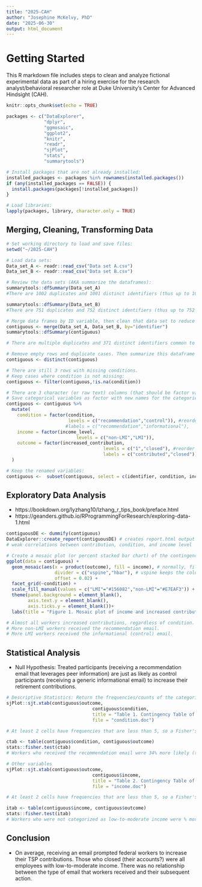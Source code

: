 ```yaml
---
title: "2025-CAH"
author: "Josephine McKelvy, PhD"
date: "2025-06-30"
output: html_document
---
```

# Getting Started
This R markdown file includes steps to clean and analyze fictional experimental data as part of a hiring exercise for the research analyst/behavioral researcher role at Duke University's Center for Advanced Hindsight (CAH).
```r
knitr::opts_chunk$set(echo = TRUE)

packages <- c("DataExplorer",
              "dplyr",
              "ggmosaic",
              "ggplot2",
              "knitr",
              "readr",
              "sjPlot",
              "stats",
              "summarytools")

# Install packages that are not already installed:
installed_packages <- packages %in% rownames(installed.packages())
if (any(installed_packages == FALSE)) {
  install.packages(packages[!installed_packages])
}

# Load libraries:
lapply(packages, library, character.only = TRUE)
```
## Merging, Cleaning, Transforming Data
```r
# Set working directory to load and save files:
setwd("~/2025-CAH")

# Load data sets:
Data_set_A <- readr::read_csv("Data set A.csv")
Data_set_B <- readr::read_csv("Data set B.csv")

# Review the data sets (AKA summarize the dataframes):
summarytools::dfSummary(Data_set_A) 
#There are 1002 duplicates and 1001 distinct identifiers (thus up to 1001 real cases, ranging from 1000 to 2000 as IDs) making up the 2004 observations; not sure what that remaining blank row is.

summarytools::dfSummary(Data_set_B) 
#There are 751 duplicates and 752 distinct identifiers (thus up to 752 real cases, ranging from 1457 to 2381 as IDs) making up the 1504 observations; not sure what that remaining blank row is.

# Merge data frames by ID variable, then clean that data set to reduce duplication of efforts:
contiguous <- merge(Data_set_A, Data_set_B, by="identifier")
summarytools::dfSummary(contiguous) 

# There are multiple duplicates and 371 distinct identifiers common to both data sets (thus up to 371 cases with conditions and outcomes, ranging from 1457 to 2000 as IDs) for the analytic sample. 

# Remove empty rows and duplicate cases. Then summarize this dataframe again:
contiguous <- distinct(contiguous) 

# There are still 3 rows with missing conditions.
# Keep cases where condition is not missing:
contiguous <- filter(contiguous,!is.na(condition)) 

# There are 3 character (or raw text) columns (that should be factor variables) and an identifier that is a double (or real number) data type.
# Save categorical variables as factor with new names for the categories:
contiguous <- contiguous %>%
  mutate(
    condition = factor(condition,
                       levels = c("recommendation","control")), #reorder factors for the contingency table
                      #labels = c("recommendation","informational"),
    income = factor(income_level,
                          levels = c("non-LMI","LMI")),
    outcome = factor(increased_contribution,
                                    levels = c("1","closed"), #reorder factors for the contingency table
                                    labels = c("contributed","closed")) 
  )

# Keep the renamed variables:
contiguous <-  subset(contiguous, select = c(identifier, condition, income, outcome))
```
## Exploratory Data Analysis 
- https://bookdown.org/lyzhang10/lzhang_r_tips_book/preface.html
- https://geanders.github.io/RProgrammingForResearch/exploring-data-1.html
```r
contiguousDE <- dummify(contiguous)
DataExplorer::create_report(contiguousDE) # creates report.html output
# weak correlations between contribution, condition, and income level

# Create a mosaic plot (or percent stacked bar chart) of the contingency table:
ggplot(data = contiguous) +
  geom_mosaic(aes(x = product(outcome), fill = income), # normally, fill is your outcome variable
                  divider = c("vspine","hbar"), # vspine keeps the column widths constant & hbar lets the heights vary
                  offset = 0.02) +
  facet_grid(~condition) +
  scale_fill_manual(values = c("LMI"="#156082","non-LMI"="#E7EAF3")) +
  theme(panel.background = element_blank(),
        axis.text.y = element_blank(),
        axis.ticks.y = element_blank())+
  labs(title = "Figure 1. Mosaic plot of income and increased contributions, by condition")

# Almost all workers increased contributions, regardless of condition.
# More non-LMI workers received the recommendation email.
# More LMI workers received the informational (control) email.
```
## Statistical Analysis
- Null Hypothesis: Treated participants (receiving a recommendation email that leverages peer information) are just as likely as control participants (receiving a generic informational email) to increase their retirement contributions.
```r
# Descriptive Statistics: Return the frequencies/counts of the categorical outcome by condition:
sjPlot::sjt.xtab(contiguous$outcome,
                                contiguous$condition,
                                title = "Table 1. Contingency Table of TSP contributions by email condition",
                                file = "condition.doc")

# At least 2 cells have frequencies that are less than 5, so a Fisher's exact test may be more appropriate than chi-square. (Neither were statistically significant.) Overall, just about everyone increased contributions, regardless of condition.

ctab <- table(contiguous$condition, contiguous$outcome)
stats::fisher.test(ctab) 
# Workers who received the recommendation email were 34% more likely (than those who received the informational email) to increase their TSP contribution (OR = 1.338,95% CI 0.09-18.65), if these results were statistically significant. 

# Other variables
sjPlot::sjt.xtab(contiguous$outcome,
                                contiguous$income,
                                title = "Table 2. Contingency Table of TSP contributions by income level",
                                file = "income.doc")

# At least 2 cells have frequencies that are less than 5, so a Fisher's exact test may be more appropriate than chi-square. (Neither were statistically significant.) Overall, those who increased contributions were evenly distributed across income level.

itab <- table(contiguous$income, contiguous$outcome)
stats::fisher.test(itab) 
# Workers who were not categorized as low-to-moderate income were % more likely (than those whose household income is below 80% of the Area Median Income) to increase their TSP contribution (OR = infinity,95% CI 0.64-infinity), if these results were statistically significant.
```
## Conclusion
- On average, receiving an email prompted federal workers to increase their TSP contributions. Those who closed (their accounts?) were all employees with low-to-moderate income. There was no relationship between the type of email that workers received and their subsequent action.